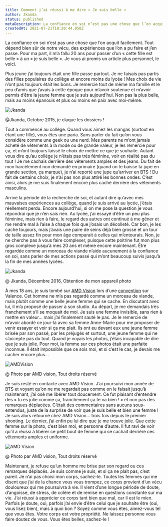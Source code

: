 ---
title: Comment j’ai réussi à me dire « Je suis belle »
author: Jkanda
status: published
metaDescription: La confiance en soi n’est pas une chose que l’on acquit facilement. Tout dépend bien sûr de notre vécu, des expériences que l’on a pu faire et j’en passe. Pour ma part, il m’a fallu 20 ans pour passer d’un « cette fille est belle » à un « je suis belle ».  Je vous ai promis un article plus personnel, le voici.
createdAt: 2021-07-21T18:20:44.050Z
---

La confiance en soi n’est pas une chose que l’on acquit facilement. Tout dépend bien sûr de notre vécu, des expériences que l’on a pu faire et j’en passe. Pour ma part, il m’a fallu 20 ans pour passer d’un « cette fille est belle » à un « je suis belle ».  Je vous ai promis un article plus personnel, le voici.



Plus jeune j’ai toujours était une fille passe partout. Je ne faisais pas partis des filles populaires du collège et encore moins du lycée ! Mes choix de vie n’ont pas toujours était les bons. Je remercie tout de même ma famille et le peu d’amis que j’avais à cette époque pour m’avoir soutenue et m’avoir permis d’être la jeune femme que je suis aujourd’hui. Non pas la plus belle, mais au moins épanouis et plus ou moins en paix avec moi-même.



![Jkanda](https://s3.fr-par.scw.cloud/assets.blog.jkanda/jkanda.PNG)

@Jkanda, Octobre 2015, je claque les dossiers !



Tout a commencé au collège. Quand vous aimez les mangas (surtout en étant une fille), vous êtes une paria. Sans parler du fait qu’on vous considère comme une geek ou une nerd. Mes parents ne m’ont jamais acheté de vêtements à la mode ou de grande valeur, je les remercie pour ça, et m’ont toujours laissé le choix de mettre ce que je souhaite. Autant vous dire qu’au collège je n’étais pas très féminine, voir en réalité pas du tout ! Je me cachais derrière des vêtements amples et des jeans. Du fait de mon harcèlement non demandé en primaire (quand on te baisse ta jupe en grande section, ça marque), je n’ai reporté une jupe qu’arriver en BTS ! Du fait de certains choix, je n’ai pas non plus attiré les bonnes ondes. C’est ainsi, alors je me suis finalement encore plus caché derrière des vêtements masculins.



Arrive la période de la recherche de soi, et autant dire qu’avec mes mauvaises expériences au collège, quand je suis arrivé au lycée, j’étais réellement perdu. Encore aujourd’hui, si on me pose la question je vous répondrai que je n’en sais rien. Au lycée, j’ai essayé d’être un peu plus féminine, mais rien à faire, le regard des autres ont continué à me gêner et me rendre mal à l’aise à chaque fois que j’osais un décolleté. Car bon, je les cache toujours, mais j’avais une paire de seins déjà bien grosse et un tour de taille assez fin pour mon âge comparait à celles qui m’entourais. Non, je ne cherche pas à vous faire complexer, puisque cette poitrine fut mon plus gros complexe jusqu’à mes 20 ans et même encore maintenant. Être regardée comme un morceau de viande n’aide aucunement à la confiance en soi, sans parler de mes actions passé qui m’ont beaucoup suivis jusqu’à la fin de mes années lycées.



![Jkanda](https://s3.fr-par.scw.cloud/assets.blog.jkanda/modif.jpg)

@ Jkanda, Décembre 2016, Obtention de mon appareil photo



À mes 18 ans, je suis tombé sur [AMD Vision](http://www.amdvision.fr/) lors d’une [convention](https://www.facebook.com/mangalaxyvalence/) sur Valence. Cet homme ne m’a pas regardé comme un morceau de viande, mais plutôt comme une belle jeune femme qui se cache. En discutant avec lui, il m’a proposé de passer à son studio. Au départ, je me demandais très franchement s’il se moquait de moi. Je suis une femme invisible, sans rien à mettre en valeur… mais j’ai finalement sauté le pas. Je le remercie de m’avoir abordé ce jour-là avec sa femme Anne-Marie pour me proposer de venir essayer et voir si ça me plait. Ils ont eu devant eux une jeune femme brisée par son passé, par les préjugés et surtout, une jeune femme qui ne s’accepte pas du tout. Quand je voyais les photos, j’étais incapable de dire que je suis jolie. Pour moi, la femme sur ces photos était une parfaite inconnue. Il était impossible que ce sois moi, et si c’est le cas, je devais me cacher encore plus…



![AMDVision](https://s3.fr-par.scw.cloud/assets.blog.jkanda/Julie%20SH01%20SH01%20studio%2020171014-3751.jpg)

@ Photo par AMD vision, Tout droits réservé



Je suis resté en contacte avec AMD Vision. J’ai poursuivi mon année de BTS et voyant qu’on ne me regardait pas comme on le faisait jusqu’à maintenant, j’ai osé me libérer tout doucement. Ce fut plaisant d’entendre des « tu es jolie comme ça, franchement ça te va bien ! » et non pas des remarques déplacées. C’était des commentaires sans aucuns sous-entendus, juste de la surprise de voir que je suis belle et bien une femme ! Je suis alors retourné chez AMD Vision… trois fois depuis le premier shooting. Le dernier, j’ai enfin pu lui dire que je me trouve jolie. Que cette femme sur la photo, c’est bien moi, et personne d’autre. Il fut ravi de voir qu’il a réussi à libérer ce petit bout de femme qui se cachait derrière ces vêtements amples et uniforme.



![AMD Vision](https://s3.fr-par.scw.cloud/assets.blog.jkanda/JUJUNNE%20SH05%20ST%20Masculin%20F%C3%A9minin%2020200821-4085.jpg)

@ Photo par AMD vision, Tout droits réservé



Maintenant, je refuse qu’un homme me brise par son regard ou ces remarques déplacés. Je suis comme je suis, et si ça ne plait pas, c’est pareil. Je n’ai pas choisi mon corps, sachez-le. Toutes les femmes qui me disent que j’ai de la chance vous vous trompez, ce corps provient d’un vécu douloureux qui me poursuivra à vie. Il vient d’une longue période de doute, d’angoisse, de stress, de colère et de remise en questions constante sur ma vie. J’ai réussi à apprécier ce corps tant bien que mal, car il est le mien. Parfois je doute, oui, parfois j’ai envie d’être celui que je souhaite être (oui, vous lisez bien), mais à quoi bon ? Soyez comme vous êtes, aimez-vous tel que vous êtes. Votre corps est votre propriété. Ne laissez personne vous faire doutez de vous. Vous êtes belles, sachez-le !
